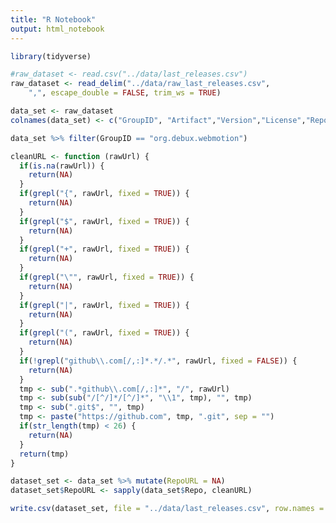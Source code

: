 ```yaml
---
title: "R Notebook"
output: html_notebook
---
```




```r
library(tidyverse)
```

```r

#raw_dataset <- read.csv("../data/last_releases.csv")
raw_dataset <- read_delim("../data/raw_last_releases.csv", 
    ",", escape_double = FALSE, trim_ws = TRUE)

```

```r
data_set <- raw_dataset
colnames(data_set) <- c("GroupID", "Artifact","Version","License","Repo","ReleaseDate","Dependencies","Users")
```

```r
data_set %>% filter(GroupID == "org.debux.webmotion")
```

```r
cleanURL <- function (rawUrl) {
  if(is.na(rawUrl)) {
    return(NA)
  }
  if(grepl("{", rawUrl, fixed = TRUE)) {
    return(NA)
  }
  if(grepl("$", rawUrl, fixed = TRUE)) {
    return(NA)
  }
  if(grepl("+", rawUrl, fixed = TRUE)) {
    return(NA)
  }
  if(grepl("\"", rawUrl, fixed = TRUE)) {
    return(NA)
  }
  if(grepl("|", rawUrl, fixed = TRUE)) {
    return(NA)
  }
  if(grepl("(", rawUrl, fixed = TRUE)) {
    return(NA)
  }
  if(!grepl("github\\.com[/,:]*.*/.*", rawUrl, fixed = FALSE)) {
    return(NA)
  }
  tmp <- sub(".*github\\.com[/,:]*", "/", rawUrl)
  tmp <- sub(sub("/[^/]*/[^/]*", "\\1", tmp), "", tmp)
  tmp <- sub(".git$", "", tmp)
  tmp <- paste("https://github.com", tmp, ".git", sep = "")
  if(str_length(tmp) < 26) {
    return(NA)
  }
  return(tmp)
}
```

```r
dataset_set <- data_set %>% mutate(RepoURL = NA)
dataset_set$RepoURL <- sapply(data_set$Repo, cleanURL)
```

```r
write.csv(dataset_set, file = "../data/last_releases.csv", row.names = F)
```